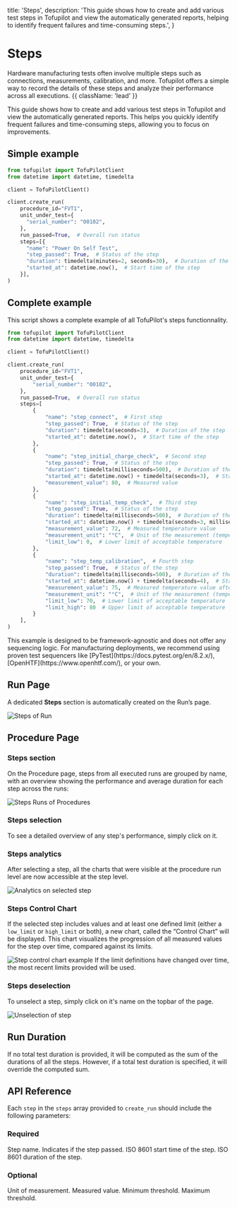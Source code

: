   title: 'Steps',
  description:
    'This guide shows how to create and add various test steps in Tofupilot and view the automatically generated reports, helping to identify frequent failures and time-consuming steps.',
}

# Steps

Hardware manufacturing tests often involve multiple steps such as connections, measurements, calibration, and more. Tofupilot offers a simple way to record the details of these steps and analyze their performance across all executions. {{ className: 'lead' }}

This guide shows how to create and add various test steps in Tofupilot and view the automatically generated reports. This helps you quickly identify frequent failures and time-consuming steps, allowing you to focus on improvements.

## Simple example

```python {{ title: 'create_run_with_steps_simple.py'}}
from tofupilot import TofuPilotClient
from datetime import datetime, timedelta

client = TofuPilotClient()

client.create_run(
    procedure_id="FVT1",
    unit_under_test={
      "serial_number": "00102",
    },
    run_passed=True,  # Overall run status
    steps=[{
      "name": "Power On Self Test",
      "step_passed": True,  # Status of the step
      "duration": timedelta(minutes=2, seconds=30),  # Duration of the step
      "started_at": datetime.now(),  # Start time of the step
    }],
)
```

## Complete example

This script shows a complete example of all TofuPilot's steps functionnality.

```python {{ title: 'create_run_with_steps_complete.py'}}
from tofupilot import TofuPilotClient
from datetime import datetime, timedelta

client = TofuPilotClient()

client.create_run(
    procedure_id="FVT1",
    unit_under_test={
        "serial_number": "00102",
    },
    run_passed=True,  # Overall run status
    steps=[
        {
            "name": "step_connect",  # First step
            "step_passed": True,  # Status of the step
            "duration": timedelta(seconds=3),  # Duration of the step
            "started_at": datetime.now(),  # Start time of the step
        },
        {
            "name": "step_initial_charge_check",  # Second step
            "step_passed": True,  # Status of the step
            "duration": timedelta(milliseconds=500),  # Duration of the step (<1s)
            "started_at": datetime.now() + timedelta(seconds=3),  # Start time of the second step
            "measurement_value": 80,  # Measured value
        },
        {
            "name": "step_initial_temp_check",  # Third step
            "step_passed": True,  # Status of the step
            "duration": timedelta(milliseconds=500),  # Duration of the step (<1s)
            "started_at": datetime.now() + timedelta(seconds=3, milliseconds=500),  # Start time of the third step
            "measurement_value": 72,  # Measured temperature value
            "measurement_unit": "°C",  # Unit of the measurement (temperature)
            "limit_low": 0,  # Lower limit of acceptable temperature
        },
        {
            "name": "step_temp_calibration",  # Fourth step
            "step_passed": True,  # Status of the step
            "duration": timedelta(milliseconds=500),  # Duration of the step (<1s)
            "started_at": datetime.now() + timedelta(seconds=4),  # Start time of the fourth step
            "measurement_value": 75,  # Measured temperature value after calibration
            "measurement_unit": "°C",  # Unit of the measurement (temperature)
            "limit_low": 70,  # Lower limit of acceptable temperature
            "limit_high": 80  # Upper limit of acceptable temperature
        }
    ],
)
```

<Note>
  This example is designed to be framework-agnostic and does not offer any
  sequencing logic. For manufacturing deployments, we recommend using proven
  test sequencers like [PyTest](https://docs.pytest.org/en/8.2.x/),
  [OpenHTF](https://www.openhtf.com/), or your own.
</Note>

## Run Page

A dedicated **Steps** section is automatically created on the Run’s page.

<Image src="/steps-run.png" alt="Steps of Run" />

## Procedure Page

### Steps section

On the Procedure page, steps from all executed runs are grouped by name, with an overview showing the performance and average duration for each step across the runs:

<Image src="/steps-charts.png" alt="Steps Runs of Procedures" />

### Steps selection

To see a detailed overview of any step's performance, simply click on it.

### Steps analytics

After selecting a step, all the charts that were visible at the procedure run level are now accessible at the step level.

<Image src="/step-charts.png" alt="Analytics on selected step" />

### Steps Control Chart

If the selected step includes values and at least one defined limit (either a `low_limit` or `high_limit` or both), a new chart, called the “Control Chart” will be displayed. This chart visualizes the progression of all measured values for the step over time, compared against its limits.

<Image src="/step-control-chart.png" alt="Step control chart example" />

<Note>
  If the limit definitions have changed over time, the most recent limits
  provided will be used.
</Note>

### Steps deselection

To unselect a step, simply click on it's name on the topbar of the page.

<Image
  src="/step-unselect.png"
  alt="Unselection of step"
  width={250}
  height={200}
  className="w-fit"
/>

## Run Duration

If no total test duration is provided, it will be computed as the sum of the durations of all the steps. However, if a total test duration is specified, it will override the computed sum.

## API Reference

Each `step` in the `steps` array provided to `create_run` should include the following parameters:

### Required

<Properties>
  <Property name="name" type="string, required" indent>
    Step name.
  </Property>
  <Property name="step_passed" type="boolean, required" indent>
    Indicates if the step passed.
  </Property>
  <Property name="started_at" type="string, required" indent>
    ISO 8601 start time of the step.
  </Property>
  <Property name="duration" type="string, required" indent>
    ISO 8601 duration of the step.
  </Property>
</Properties>

### Optional

<Properties>
  <Property name="measurement_unit" type="string, optional" indent>
    Unit of measurement.
  </Property>
  <Property name="measurement_value" type="float, optional" indent>
    Measured value.
  </Property>
  <Property name="limit_low" type="float, optional" indent>
    Minimum threshold.
  </Property>
  <Property name="limit_high" type="float, optional" indent>
    Maximum threshold.
  </Property>
</Properties>
